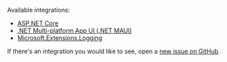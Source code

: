 Available integrations:
- [ASP.NET Core](/platforms/dotnet/guides/aspnetcore/logs/)
- [.NET Multi-platform App UI (.NET MAUI)](/platforms/dotnet/guides/maui/logs/)
- [Microsoft.Extensions.Logging](/platforms/dotnet/guides/extensions-logging/logs/)

If there's an integration you would like to see, open a [new issue on GitHub](https://github.com/getsentry/sentry-dotnet/issues/new/choose).
